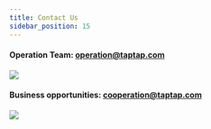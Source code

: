 ```yaml
---
title: Contact Us
sidebar_position: 15
---
```




   

#### Operation Team: operation@taptap.com

[![](https://img.tapimg.com/market/images/64a239022e3ee5ae7743aca0fe6386cf.png)](mailto:operation@taptap.com)  
   

#### Business opportunities:  cooperation@taptap.com

[![](https://img.tapimg.com/market/images/9d19089c894e49d13f3594e34735450a.png)](mailto:operation@taptap.com)  
